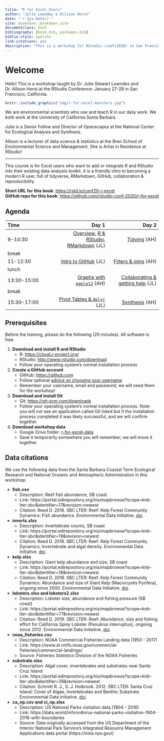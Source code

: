 ```yaml
--- 
title: "R for Excel Users"
author: "Julie Lowndes & Allison Horst"
date: "`r Sys.Date()`"
site: bookdown::bookdown_site
documentclass: book
bibliography: [book.bib, packages.bib]
biblio-style: apalike
link-citations: yes
description: "This is a workshop for RStudio::conf(2020) in San Francisco, California"
---
```


# Welcome {#welcome}

Hello! This is a workshop taught by Dr. Julie Stewart Lowndes and Dr. Allison Horst at the RStudio Conference: January 27-28 in San Francisco, California. 

```r
knitr::include_graphics("img/r-for-excel-monsters.jpg")  
```

We are environmental scientists who use and teach R in our daily work. We both work at the University of California Santa Barbara. 

Julie is a Senior Fellow and Director of Openscapes at the National Center for Ecological Analysis and Synthesis. 

Allison is a lecturer of data science & statistics at the Bren School of Environmental Science and Management. She is Artist in Residence at RStudio!

---

This course is for Excel users who want to add or integrate R and RStudio into their existing data analysis toolkit. It is a friendly intro to becoming a modern R user, full of tidyverse, RMarkdown, GitHub, collaboration & reproducibility. 

**Short URL for this book**:   <https://rstd.io/conf20-r-excel>  
**GitHub repo for this book**: <https://github.com/rstudio-conf-2020/r-for-excel>

<!----
Participants will get hands-on experience working with data across R and Excel, focusing on: data import and export, basic wrangling, visualization, and reporting with RMarkdown. Throughout, we will emphasize conventions and best practices for working reproducibly and collaboratively with data, including naming conventions, documentation, organization, all while “keeping the raw data raw”. Whether you are working in Excel and want to get started in R, already working in R and want tools for working more seamlessly with collaborators who use Excel, or whether you are new to data analysis entirely, this is the course for you! 

If you answer yes to these questions, this course is for you!

- Are you an Excel user who wants to expand your data analysis toolset with R?
- Do you want to bridge analyses between Excel and R, whether working independently or to more easily collaborate with others who use Excel or R? 
- Are you new to data analysis, and looking for a good place to get started?

--->

 <!--- This is going to be fun, because learning R (and friends) is empowering! This training book is written (and always improving) so you can use it as self-paced learning, or it can be used to teach an in-person workshop where the instructor live-codes. Either way, you should do everything hands-on on your own computer as you learn. 

Before you begin, be sure you are all set up: see the prerequisites in Chapter \@ref(overview). --->

## Agenda


|Time       |      Day 1|      Day 2|
|:----------|----------:|----------:|
|9-10:30    |  [Overview](#overview), [R & RStudio, RMarkdown](#rstudio) (JL) |  [Tidying](#tidying) (AH) |
|break      |  | |
|11-12:30   | [Intro to GitHub](#github) (JL) | [Filters & joins](#filters) (AH) |
|lunch      |  ||
|13:30-15:00 | [Graphs with `ggplot2`](#ggplot2) (AH) | [Collaborating & getting help](#collaboration) (JL) |
|break      |  | |
|15:30-17:00 | [Pivot Tables & `dplyr`](#dplyr-pivot-tables) (JL) | [Synthesis](#synthesis) (AH) |


## Prerequisites

Before the training, please do the following (20 minutes). All software is free. 

1. **Download and install R and RStudio**
    - R: <https://cloud.r-project.org/>
    - RStudio: <http://www.rstudio.com/download> 
    - Follow your operating system's normal installation process
1. **Create a GitHub account**
    - GitHub: <https://github.com>
    - Follow optional [advice on choosing your username](https://happygitwithr.com/github-acct.html)
    - Remember your username, email and password; we will need them for the workshop!
1. **Download and install Git**
    - Git: <https://git-scm.com/downloads>
    - Follow your operating system's normal installation process. Note: you will not see an application called Git listed but if the installation process completed it was likely successful, and we will confirm together
1. **Download workshop data** 
    - Google Drive folder: [r-for-excel-data ](https://drive.google.com/drive/folders/1RywSUw8hxETlROdIhLIntxPsZq0tKSdS?usp=sharing)
    - Save it temporarily somewhere you will remember; we will move it together
    
<!---
1. Get comfortable: if you're not in a physical workshop, be set up with two screens if possible. You will be following along in RStudio on your own computer while also watching a virtual training or following this tutorial on your own.
--->

## Data citations

We use the following data from the Santa Barbara Coastal Term Ecological Research and National  Oceanic and Atmospheric Administration in this workshop: 

- **fish.csv**
  - Description: Reef fish abundance, SB coast
  - Link: https://portal.edirepository.org/nis/mapbrowse?scope=knb-lter-sbc&identifier=17&revision=newest
  - Citation: Reed D. 2018. SBC LTER: Reef: Kelp Forest Community Dynamics: Fish abundance. Environmental Data Initiative. [doi](https://doi.org/10.6073/pasta/dbd1d5f0b225d903371ce89b09ee7379).
- **inverts.xlsx**
  - Description: Invertebrate counts, SB coast
  - Link: https://portal.edirepository.org/nis/mapbrowse?scope=knb-lter-sbc&identifier=19&revision=newest
  - Citation: Reed D. 2018. SBC LTER: Reef: Kelp Forest Community Dynamics: Invertebrate and algal density. Environmental Data Initiative. [doi](https://doi.org/10.6073/pasta/748ee568669ca2b740e9b8f5f8a085d8). 
- **kelp.xlsx**
  - Description: Giant kelp abundance and size, SB coast
  - Link: https://portal.edirepository.org/nis/mapbrowse?scope=knb-lter-sbc&identifier=18&revision=newest                        
  - Citation: Reed D. 2018. SBC LTER: Reef: Kelp Forest Community Dynamics: Abundance and size of Giant Kelp (Macrocystis Pyrifera), ongoing since 2000. Environmental Data Initiative. [doi](https://doi.org/10.6073/pasta/dea56e02127161194626f97c8b6118e8). 
- **lobsters.xlsx and lobsters2.xlsx**
  - Description: Lobster size, abundance and fishing pressure (SB coast)
  - Link: https://portal.edirepository.org/nis/mapbrowse?scope=knb-lter-sbc&identifier=77&revision=newest
  - Citation: Reed D. 2019. SBC LTER: Reef: Abundance, size and fishing effort for California Spiny Lobster (Panulirus interruptus), ongoing since 2012. Environmental Data Initiative. [doi](https://doi.org/10.6073/pasta/a593a675d644fdefb736750b291579a0). 
- **noaa_fisheries.csv**
  - Description: NOAA Commercial Fisheries Landing data (1950 - 2017)
  - Link: https://www.st.nmfs.noaa.gov/commercial-fisheries/commercial-landings/
  - Source: Fisheries Statistics Division of the NOAA Fisheries
- **substrate.xlsx **
  - Description: Algal cover, invertebrates and substrates near Santa Cruz Island
  - Link: https://portal.edirepository.org/nis/mapbrowse?scope=knb-lter-sbc&identifier=38&revision=newest
  - Citation: Schmitt R. J., S. J. Holbrook. 2012. SBC LTER: Santa Cruz Island: Cover of Algae, Invertebrates and Benthic Substrate. Environmental Data Initiative. [doi](https://doi.org/10.6073/pasta/9ce22c5b70d3e6ef8f0445e6cf782f87). 
- **ca_np.csv and ci_np.xlsx**
  - Description: US National Parks visitation data (1904 - 2016)
  - Link: https://data.world/inform8n/us-national-parks-visitation-1904-2016-with-boundaries
  - Source: Data originally accessed from the US Department of the Interior National Park Service’s Integrated Resource Management Applications data portal (https://irma.nps.gov/)
